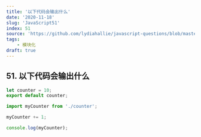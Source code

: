 ```yaml
---
title: '以下代码会输出什么'
date: '2020-11-18'
slug: 'JavaScript51'
index: 51
source: 'https://github.com/lydiahallie/javascript-questions/blob/master/zh-CN/README-zh_CN.md#57-%E8%BE%93%E5%87%BA%E6%98%AF%E4%BB%80%E4%B9%88'
tags:
    - 模块化
draft: true
---
```


## 51. 以下代码会输出什么

```js:counter.js
let counter = 10;
export default counter;
```

```js:index.js
import myCounter from './counter';

myCounter += 1;

console.log(myCounter);
```
